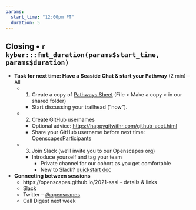 ```yaml
---
params:
  start_time: "12:00pm PT"
  duration: 5
---
```


## Closing • `r kyber:::fmt_duration(params$start_time, params$duration)`

- **Task for next time: Have a Seaside Chat & start your Pathway** (2 min) – All 
  - 1) Create a copy of [Pathways Sheet](https://drive.google.com/open?id=1X_-qPdWDCpw2F3nZr6vZnq87guyUIGLvekm0XV2H-A8) (File > Make a copy > in our shared folder)
    - Start discussing your trailhead (“now”). 
  - 2) Create GitHub usernames 
    - Optional advice: [https://happygitwithr.com/github-acct.html](https://happygitwithr.com/github-acct.html) 
    - Share your GitHub username before next time: [OpenscapesParticipants](https://docs.google.com/spreadsheets/d/1BKxaZgv7iVkG2n8lGZVGIJcv8iObdEty9tgbov2fuH4/edit#gid=0)
  - 3) Join Slack (we’ll invite you to our Openscapes org)
    - Introduce yourself and tag your team
        - Private channel for our cohort as you get comfortable 
        - New to Slack? [quickstart doc](https://zenodo.org/record/3763730#.YIxK6-tlDUI)

- **Connecting between sessions**
  - https://openscapes.github.io/2021-sasi - details & links
  - Slack
  - Twitter – [@openscapes](https://twitter.com/openscapes) 
  - Call Digest next week 
